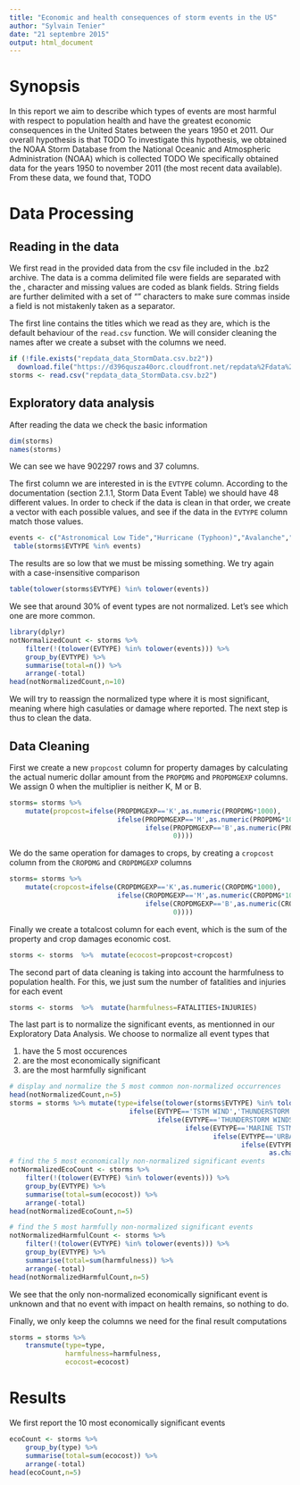 ```yaml
---
title: "Economic and health consequences of storm events in the US"
author: "Sylvain Tenier"
date: "21 septembre 2015"
output: html_document
---
```


# Synopsis

In this report we aim to describe which types of events are most harmful with respect to population health and have the greatest economic consequences in the United States between the years 1950 et 2011.
Our overall hypothesis is that TODO
To investigate this hypothesis, we obtained the NOAA Storm Database from the  National Oceanic
 and Atmospheric Administration (NOAA) which is collected TODO
We specifically obtained data for the years 1950 to november 2011 (the most recent data available). 
From these data, we found that, TODO

# Data Processing

## Reading in the  data

We first read in the provided data from the csv file included in the .bz2 archive. The data is a comma delimited file were fields are separated with the , character and missing values are coded as blank fields. String fields are further delimited with a set of "" characters to make sure commas inside a field is not mistakenly taken as a separator.

The first line contains the titles which we read as they are, which is the default behaviour of the `read.csv` function. We will consider cleaning the names after we create a subset with the columns we need.

```r
if (!file.exists("repdata_data_StormData.csv.bz2"))
  download.file("https://d396qusza40orc.cloudfront.net/repdata%2Fdata%2FStormData.csv.bz2",destfile = "repdata_data_StormData.csv.bz2",method="curl")
storms <- read.csv("repdata_data_StormData.csv.bz2")
```

## Exploratory data analysis

After reading the data we check the basic information

```r
dim(storms)
names(storms)
```
We can see we have 902297 rows and 37 columns.

The first column we are interested in is the `EVTYPE` column. According to the documentation (section 2.1.1,  Storm Data Event Table) we should have 48 different values. In order to check if the data is clean in that order, we create a vector with each possible values, and see if the data in the `EVTYPE` column match those values.

```r
events <- c("Astronomical Low Tide","Hurricane (Typhoon)","Avalanche","Ice Storm","Blizzard","Lake-Effect Snow","Coastal Flood","Lakeshore Flood","Cold/Wind Chill","Lightning","Debris Flow","Marine Hail","Dense Fog","Marine High Wind","Dense Smoke","Marine Strong Wind","Drought","Marine Thunderstorm Wind","Dust Devil","Rip Current","Dust Storm","Seiche","Excessive Heat","Sleet","Extreme Cold/Wind Chill","Storm Surge/Tide","Flash Flood","Strong Wind","Flood","Thunderstorm Wind","Frost/Freeze","Tornado","Funnel Cloud","Tropical Depression","Freezing Fog","Tropical Storm","Hail","Tsunami","Heat","Volcanic Ash","Heavy Rain","Waterspout","Heavy Snow","Wildfire","High Surf","Winter Storm","High Wind","Winter Weather")
 table(storms$EVTYPE %in% events)
```
The results are so low that we must be missing something. We try again with a case-insensitive  comparison
```r
table(tolower(storms$EVTYPE) %in% tolower(events))
```
We see that around 30% of event types are not normalized. Let's see which one are more common.

```r
library(dplyr)
notNormalizedCount <- storms %>%
    filter(!(tolower(EVTYPE) %in% tolower(events))) %>%
    group_by(EVTYPE) %>% 
    summarise(total=n()) %>%
    arrange(-total)
head(notNormalizedCount,n=10)
```

We will try to reassign the normalized type where it is most significant, meaning where high casulaties or damage where reported. The next step is thus to clean the data.

## Data Cleaning


First  we create a new `propcost` column for property damages by calculating the actual numeric  dollar amount from the `PROPDMG` and `PROPDMGEXP` columns. We assign 0 when the multiplier is neither K, M or B.

```r
storms= storms %>% 
    mutate(propcost=ifelse(PROPDMGEXP=='K',as.numeric(PROPDMG*1000),
                           ifelse(PROPDMGEXP=='M',as.numeric(PROPDMG*1000000),
                                  ifelse(PROPDMGEXP=='B',as.numeric(PROPDMG*1000000000),
                                         0))))
```

We do the same operation for damages to crops, by creating a `cropcost` column from the `CROPDMG` and `CROPDMGEXP` columns

```r
storms= storms %>% 
    mutate(cropcost=ifelse(CROPDMGEXP=='K',as.numeric(CROPDMG*1000),
                           ifelse(CROPDMGEXP=='M',as.numeric(CROPDMG*1000000),
                                  ifelse(CROPDMGEXP=='B',as.numeric(CROPDMG*1000000000),
                                         0))))
```

Finally we create a totalcost column for each event, which is the sum of the property and crop damages economic cost.
```r
storms <- storms  %>%  mutate(ecocost=propcost+cropcost)
```

The second part of data cleaning is taking into account the  harmfulness to population health. For this, we just sum the number of fatalities and injuries for each event

```r
storms <- storms  %>%  mutate(harmfulness=FATALITIES+INJURIES)
```


The last part is to normalize the significant events, as mentionned in our Exploratory Data Analysis. We choose to normalize all event types that

1. have the 5 most occurences
2. are the most economically significant
3. are the most harmfully significant

```r
# display and normalize the 5 most common non-normalized occurrences
head(notNormalizedCount,n=5)
storms = storms %>% mutate(type=ifelse(tolower(storms$EVTYPE) %in% tolower(events),as.character(EVTYPE),
                              ifelse(EVTYPE=='TSTM WIND','THUNDERSTORM WIND',
                                     ifelse(EVTYPE=='THUNDERSTORM WINDS','THUNDERSTORM WIND',
                                            ifelse(EVTYPE=='MARINE TSTM WIND','THUNDERSTORM WIND',
                                                   ifelse(EVTYPE=='URBAN/SML STREAM FLD','FLASH FLOOD',
                                                          ifelse(EVTYPE=='HIGH WINDS','HIGH WIND',
                                                                 as.character(EVTYPE)))))))) 
# find the 5 most economically non-normalized significant events
notNormalizedEcoCount <- storms %>%
    filter(!(tolower(EVTYPE) %in% tolower(events))) %>%
    group_by(EVTYPE) %>% 
    summarise(total=sum(ecocost)) %>%
    arrange(-total)
head(notNormalizedEcoCount,n=5)

# find the 5 most harmfully non-normalized significant events
notNormalizedHarmfulCount <- storms %>%
    filter(!(tolower(EVTYPE) %in% tolower(events))) %>%
    group_by(EVTYPE) %>% 
    summarise(total=sum(harmfulness)) %>%
    arrange(-total)
head(notNormalizedHarmfulCount,n=5)

```
We see that the only non-normalized economically significant event is unknown and that no event with impact on health remains, so nothing to do.

Finally, we only keep the columns we need for the final result computations

```r
storms = storms %>%
    transmute(type=type,
              harmfulness=harmfulness,
              ecocost=ecocost)
```

# Results

We first report the 10 most economically significant events

```r
ecoCount <- storms %>%
    group_by(type) %>% 
    summarise(total=sum(ecocost)) %>%
    arrange(-total)
head(ecoCount,n=5)
```